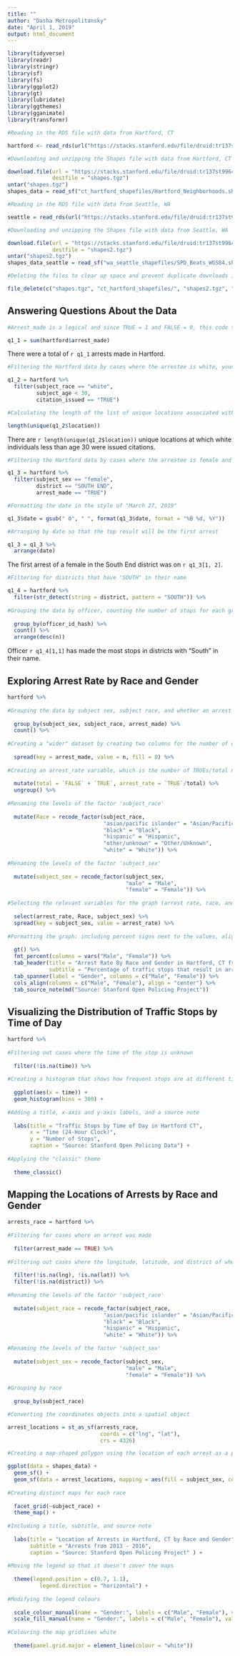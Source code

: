```yaml
---
title: ""
author: "Dasha Metropolitansky"
date: "April 1, 2019"
output: html_document
---
```


```r
library(tidyverse)
library(readr)
library(stringr)
library(sf)
library(fs)
library(ggplot2)
library(gt)
library(lubridate)
library(ggthemes)
library(gganimate)
library(transformr)

#Reading in the RDS file with data from Hartford, CT

hartford <- read_rds(url("https://stacks.stanford.edu/file/druid:tr137st9964/tr137st9964_ct_hartford_2019_02_25.rds"))

#Downloading and unzipping the Shapes file with data from Hartford, CT

download.file(url = "https://stacks.stanford.edu/file/druid:tr137st9964/tr137st9964_ct_hartford_shapefiles_2019_02_25.tgz",
              destfile = "shapes.tgz") 
untar("shapes.tgz")
shapes_data = read_sf("ct_hartford_shapefiles/Hartford_Neighborhoods.shp")

#Reading in the RDS file with data from Seattle, WA

seattle = read_rds(url("https://stacks.stanford.edu/file/druid:tr137st9964/tr137st9964_wa_seattle_2019_02_25.rds"))

#Downloading and unzipping the Shapes file with data from Seattle, WA

download.file(url = "https://stacks.stanford.edu/file/druid:tr137st9964/tr137st9964_wa_seattle_shapefiles_2019_02_25.tgz",
              destfile = "shapes2.tgz")
untar("shapes2.tgz")
shapes_data_seattle = read_sf("wa_seattle_shapefiles/SPD_Beats_WGS84.shp")

#Deleting the files to clear up space and prevent duplicate downloads if running the code more than once

file_delete(c("shapes.tgz", "ct_hartford_shapefiles/", "shapes2.tgz", "wa_seattle_shapefiles/"))
```

## Answering Questions About the Data
```r

#Arrest_made is a logical and since TRUE = 1 and FALSE = 0, this code totals the cases where an arrest was made. 

q1_1 = sum(hartford$arrest_made)
```
There were a total of `r q1_1` arrests made in Hartford.

```r

#Filtering the Hartford data by cases where the arrestee is white, younger than 30, and a citation was issued

q1_2 = hartford %>%
  filter(subject_race == "white",
         subject_age < 30,
         citation_issued == "TRUE") 

#Calculating the length of the list of unique locations associated with the above subsetted dataframe

length(unique(q1_2$location))
```
There are `r length(unique(q1_2$location))` unique locations at which white individuals less than age 30 were issued citations.

```r

#Filtering the Hartford data by cases where the arrestee is female and an arrest was made in the South End district

q1_3 = hartford %>% 
  filter(subject_sex == "female",
         district == "SOUTH END",
         arrest_made == "TRUE")

#Formatting the date in the style of "March 27, 2019"

q1_3$date = gsub(" 0", " ", format(q1_3$date, format = "%B %d, %Y"))

#Arranging by date so that the top result will be the first arrest

q1_3 = q1_3 %>%
  arrange(date)
```
The first arrest of a female in the South End district was on `r q1_3[1, 2]`.

```r

#Filtering for districts that have "SOUTH" in their name

q1_4 = hartford %>% 
  filter(str_detect(string = district, pattern = "SOUTH")) %>%
  
#Grouping the data by officer, counting the number of stops for each group, and arranging in descending order so that the top result will have the greatest number of stops
  
  group_by(officer_id_hash) %>%
  count() %>% 
  arrange(desc(n))
```
Officer `r q1_4[1,1]` has made the most stops in districts with “South” in their name.

## Exploring Arrest Rate by Race and Gender

```r
hartford %>%
  
#Grouping the data by subject sex, subject race, and whether an arrest was made, and counting the number of stops for each group
  
  group_by(subject_sex, subject_race, arrest_made) %>% 
  count() %>%
  
#Creating a "wider" dataset by creating two columns for the number of cases where arrest_made = FALSE and arrest_made = TRUE
  
  spread(key = arrest_made, value = n, fill = 0) %>%
  
#Creating an arrest_rate variable, which is the number of TRUEs/total number of stops for each race-gender grouping
  
  mutate(total = `FALSE` + `TRUE`, arrest_rate = `TRUE`/total) %>% 
  ungroup() %>%
  
#Renaming the levels of the factor 'subject_race'
  
  mutate(Race = recode_factor(subject_race,
                              "asian/pacific islander" = "Asian/Pacific Islander",
                              "black" = "Black",
                              "hispanic" = "Hispanic",
                              "other/unknown" = "Other/Unknown",
                              "white" = "White")) %>%
  
#Renaming the levels of the factor 'subject_sex'
  
  mutate(subject_sex = recode_factor(subject_sex, 
                                     "male" = "Male", 
                                     "female" = "Female")) %>%
  
#Selecting the relevant variables for the graph (arrest rate, race, and sex) and creating a table where the "subject_sex" column is replaced by "male" and "female" columns and arrest_rate is the value for each race/gender grouping rather than its own column 
  
  select(arrest_rate, Race, subject_sex) %>%
  spread(key = subject_sex, value = arrest_rate) %>%
  
#Formatting the graph: including percent signs next to the values, aligning the column text, and creating a title, subtitle, and source note
  
  gt() %>%
  fmt_percent(columns = vars("Male", "Female")) %>%
  tab_header(title = "Arrest Rate By Race and Gender in Hartford, CT from 2013-2016", 
             subtitle = "Percentage of traffic stops that result in arrests") %>%
  tab_spanner(label = "Gender", columns = c("Male", "Female")) %>%
  cols_align(columns = c("Male", "Female"), align = "center") %>%
  tab_source_note(md("Source: Stanford Open Policing Project")) 
```

## Visualizing the Distribution of Traffic Stops by Time of Day 

```r
hartford %>% 
  
#Filtering out cases where the time of the stop is unknown
  
  filter(!is.na(time)) %>%
  
#Creating a histogram that shows how frequent stops are at different times
  
  ggplot(aes(x = time)) + 
  geom_histogram(bins = 300) + 
  
#Adding a title, x-axis and y-axis labels, and a source note
  
  labs(title = "Traffic Stops by Time of Day in Hartford CT", 
       x = "Time (24-Hour Clock)",
       y = "Number of Stops",
       caption = "Source: Stanford Open Policing Data") +
  
#Applying the "classic" theme
  
  theme_classic()
```

## Mapping the Locations of Arrests by Race and Gender 

```r
arrests_race = hartford %>% 
  
#Filtering for cases where an arrest was made
  
  filter(arrest_made == TRUE) %>% 
  
#Filtering out cases where the longitude, latitude, and district of where the arrest took place are unknown
  
  filter(!is.na(lng), !is.na(lat)) %>%
  filter(!is.na(district)) %>%
  
#Renaming the levels of the factor 'subject_race'
  
  mutate(subject_race = recode_factor(subject_race,
                              "asian/pacific islander" = "Asian/Pacific Islander",
                              "black" = "Black",
                              "hispanic" = "Hispanic",
                              "white" = "White")) %>%
  
#Renaming the levels of the factor 'subject_sex'
  
  mutate(subject_sex = recode_factor(subject_sex, 
                                     "male" = "Male", 
                                     "female" = "Female")) %>%
  
#Grouping by race
  
  group_by(subject_race)

#Converting the coordinates objects into a spatial object

arrest_locations = st_as_sf(arrests_race, 
                             coords = c("lng", "lat"), 
                             crs = 4326)

#Creating a map-shaped polygon using the location of each arrest as a point and colouring each point by the arrestee's gender

ggplot(data = shapes_data) +
  geom_sf() +
  geom_sf(data = arrest_locations, mapping = aes(fill = subject_sex, colour = subject_sex)) +
  
#Creating distinct maps for each race
  
  facet_grid(~subject_race) +
  theme_map() + 
  
#Including a title, subtitle, and source note
  
  labs(title = "Location of Arrests in Hartford, CT by Race and Gender",
       subtitle = "Arrests from 2013 - 2016", 
       caption = "Source: Stanford Open Policing Project" ) + 
  
#Moving the legend so that it doesn't cover the maps
  
  theme(legend.position = c(0.7, 1.1),
          legend.direction = "horizontal") +
  
#Modifying the legend colours
  
  scale_colour_manual(name = "Gender:", labels = c("Male", "Female"), values = c("royalblue2", "violetred1")) +
  scale_fill_manual(name = "Gender:", labels = c("Male", "Female"), values = c("royalblue2", "violetred1")) +
  
#Colouring the map gridlines white
  
  theme(panel.grid.major = element_line(colour = "white"))
```